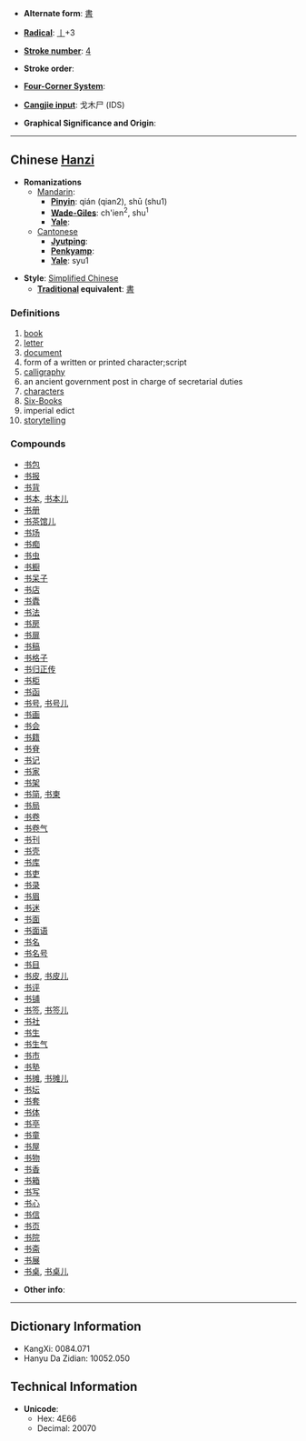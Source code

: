 * '''Alternate form''': [[書]]

* '''[[Wiktionary:Chinese radical index| Radical]]''': [[Wiktionary:Chinese radical index 丨|丨]]+3

* '''[[Wiktionary:Chinese total strokes index|Stroke number]]''': [[Wiktionary:Chinese total strokes index 4|4]]

* '''Stroke order''': 

* '''[[Wiktionary:Chinese four corner index|Four-Corner System]]''': 

* '''[[Wiktionary:Chinese Cangjie index|Cangjie input]]''': 戈木尸 (IDS)

* '''Graphical Significance and Origin''': 

----

== Chinese [[Hanzi]] ==

* '''Romanizations'''
** [[Mandarin]]:
*** '''[[Pinyin]]''': qián (qian2), shū (shu1)
*** '''[[Wade-Giles]]''': ch'ien<sup>2</sup>, shu<sup>1</sup>
*** '''[[Yale]]''': 
**[[Cantonese]]
***'''[[Jyutping]]''':
***'''[[Penkyamp]]''': 
***'''[[Yale]]''': syu1

* '''Style''': [[Simplified Chinese]] 
** '''[[Traditional Chinese|Traditional]] equivalent''': [[書]]

===Definitions===
# [[book]]
# [[letter]]
# [[document]]
# form of a written or printed character;script
# [[calligraphy]]
# an ancient government post in charge of secretarial duties
# [[characters]]
# [[Six-Books]]
# imperial edict
# [[storytelling]]

===Compounds===
*[[书包]]
*[[书报]]
*[[书背]]
*[[书本]], [[书本儿]]
*[[书册]]
*[[书茶馆儿]]
*[[书场]]
*[[书痴]]
*[[书虫]]
*[[书橱]]
*[[书呆子]]
*[[书店]]
*[[书蠹]]
*[[书法]]
*[[书房]]
*[[书扉]]
*[[书稿]]
*[[书格子]]
*[[书归正传]]
*[[书柜]]
*[[书函]]
*[[书号]], [[书号儿]]
*[[书画]]
*[[书会]]
*[[书籍]]
*[[书脊]]
*[[书记]]
*[[书家]]
*[[书架]]
*[[书简]], [[书柬]]
*[[书局]]
*[[书卷]]
*[[书卷气]]
*[[书刊]]
*[[书壳]]
*[[书库]]
*[[书吏]]
*[[书录]]
*[[书眉]]
*[[书迷]]
*[[书面]]
*[[书面语]]
*[[书名]]
*[[书名号]]
*[[书目]]
*[[书皮]], [[书皮儿]]
*[[书评]]
*[[书铺]]
*[[书签]], [[书签儿]]
*[[书社]]
*[[书生]]
*[[书生气]]
*[[书市]]
*[[书塾]]
*[[书摊]], [[书摊儿]]
*[[书坛]]
*[[书套]]
*[[书体]]
*[[书亭]]
*[[书童]]
*[[书屋]]
*[[书物]]
*[[书香]]
*[[书箱]]
*[[书写]]
*[[书心]]
*[[书信]]
*[[书页]]
*[[书院]]
*[[书斋]]
*[[书展]]
*[[书桌]], [[书桌儿]]

* '''Other info''': 

----

== Dictionary Information ==

* KangXi: 0084.071
* Hanyu Da Zidian: 10052.050

== Technical Information ==

* '''Unicode''':
** Hex: 4E66
** Decimal: 20070